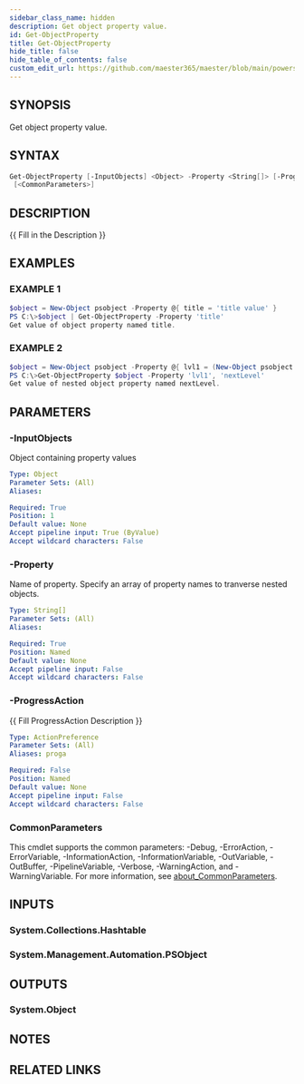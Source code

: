 ```yaml
---
sidebar_class_name: hidden
description: Get object property value.
id: Get-ObjectProperty
title: Get-ObjectProperty
hide_title: false
hide_table_of_contents: false
custom_edit_url: https://github.com/maester365/maester/blob/main/powershell/public/Get-ObjectProperty.ps1
---
```


## SYNOPSIS

Get object property value.

## SYNTAX

```powershell
Get-ObjectProperty [-InputObjects] <Object> -Property <String[]> [-ProgressAction <ActionPreference>]
 [<CommonParameters>]
```

## DESCRIPTION

\{\{ Fill in the Description \}\}

## EXAMPLES

### EXAMPLE 1

```powershell
$object = New-Object psobject -Property @{ title = 'title value' }
PS C:\>$object | Get-ObjectProperty -Property 'title'
Get value of object property named title.
```

### EXAMPLE 2

```powershell
$object = New-Object psobject -Property @{ lvl1 = (New-Object psobject -Property @{ nextLevel = 'lvl2 data' }) }
PS C:\>Get-ObjectProperty $object -Property 'lvl1', 'nextLevel'
Get value of nested object property named nextLevel.
```

## PARAMETERS

### -InputObjects

Object containing property values

```yaml
Type: Object
Parameter Sets: (All)
Aliases:

Required: True
Position: 1
Default value: None
Accept pipeline input: True (ByValue)
Accept wildcard characters: False
```

### -Property

Name of property.
Specify an array of property names to tranverse nested objects.

```yaml
Type: String[]
Parameter Sets: (All)
Aliases:

Required: True
Position: Named
Default value: None
Accept pipeline input: False
Accept wildcard characters: False
```

### -ProgressAction

\{\{ Fill ProgressAction Description \}\}

```yaml
Type: ActionPreference
Parameter Sets: (All)
Aliases: proga

Required: False
Position: Named
Default value: None
Accept pipeline input: False
Accept wildcard characters: False
```

### CommonParameters

This cmdlet supports the common parameters: -Debug, -ErrorAction, -ErrorVariable, -InformationAction, -InformationVariable, -OutVariable, -OutBuffer, -PipelineVariable, -Verbose, -WarningAction, and -WarningVariable. For more information, see [about_CommonParameters](http://go.microsoft.com/fwlink/?LinkID=113216).

## INPUTS

### System.Collections.Hashtable

### System.Management.Automation.PSObject
## OUTPUTS

### System.Object

## NOTES

## RELATED LINKS
